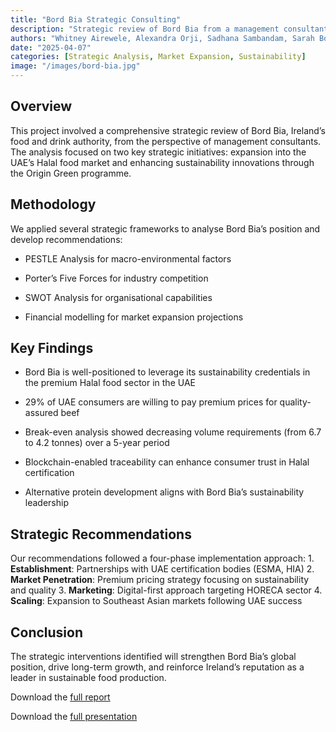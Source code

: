 ```yaml
---
title: "Bord Bia Strategic Consulting"
description: "Strategic review of Bord Bia from a management consultant perspective, focusing on market expansion and sustainability innovation."
authors: "Whitney Airewele, Alexandra Orji, Sadhana Sambandam, Sarah Bokunde, Ryan James, Conor Dawson"
date: "2025-04-07"
categories: [Strategic Analysis, Market Expansion, Sustainability]
image: "/images/bord-bia.jpg"
---
```


## Overview
This project involved a comprehensive strategic review of Bord Bia, Ireland's food and drink authority, from the perspective of management consultants. The analysis focused on two key strategic initiatives: expansion into the UAE's Halal food market and enhancing sustainability innovations through the Origin Green programme.

## Methodology
We applied several strategic frameworks to analyse Bord Bia's position and develop recommendations:

- PESTLE Analysis for macro-environmental factors

- Porter's Five Forces for industry competition

- SWOT Analysis for organisational capabilities

- Financial modelling for market expansion projections

## Key Findings
- Bord Bia is well-positioned to leverage its sustainability credentials in the premium Halal food sector in the UAE

- 29% of UAE consumers are willing to pay premium prices for quality-assured beef

- Break-even analysis showed decreasing volume requirements (from 6.7 to 4.2 tonnes) over a 5-year period

- Blockchain-enabled traceability can enhance consumer trust in Halal certification

- Alternative protein development aligns with Bord Bia's sustainability leadership

## Strategic Recommendations
Our recommendations followed a four-phase implementation approach:
1. **Establishment**: Partnerships with UAE certification bodies (ESMA, HIA)
2. **Market Penetration**: Premium pricing strategy focusing on sustainability and quality
3. **Marketing**: Digital-first approach targeting HORECA sector
4. **Scaling**: Expansion to Southeast Asian markets following UAE success

## Conclusion
The strategic interventions identified will strengthen Bord Bia's global position, drive long-term growth, and reinforce Ireland's reputation as a leader in sustainable food production.

Download the [full report](/projects/INTB7-Group-Written-Report.pdf)

Download the [full presentation](/projects/INTB7-Business-Strategy-Presentation.pdf)